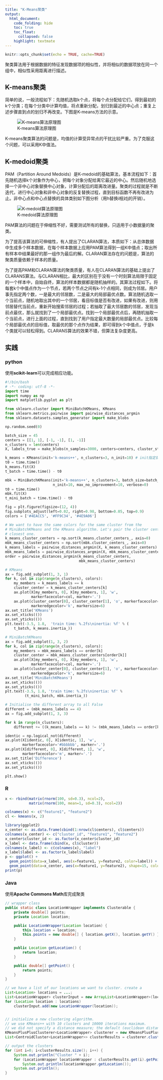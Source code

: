 ```yaml
---
title: "K-Means聚类"
output:
  html_document:
    code_folding: hide
    toc: true
    toc_float: 
      collapsed: false
    highlight: textmate
---
```



```r
knitr::opts_chunk$set(echo = TRUE, cache=TRUE)
```


聚类算法用于根据数据的特征发现数据项的相似性，并将相似的数据项放在同一个组中，相似性采用距离进行描述。

## K-means聚类

简单的说，一般流程如下：先随机选取k个点，将每个点分配给它们，得到最初的k个分类；在每个分类中计算均值，将点重新分配，划归到最近的中心点；重复上述步骤直到点的划归不再改变。下图是K-means方法的示意。


![K-means算法原理图](images/k-means-illustrate.png)


K-means聚类算法的问题是，均值的计算受异常点的干扰比较严重。为了克服这个问题，可以采用K中值法。

## K-medoid聚类
PAM（Partition Around Medoids）是K-medoid的基础算法，基本流程如下：首先随机选择k个对象作为中心，把每个对象分配给离它最近的中心。然后随机地选择一个非中心对象替换中心对象，计算分配后的距离改进量。聚类的过程就是不断迭代，进行中心对象和非中心对象的反复替换过程，直到目标函数不再有改进为止。非中心点和中心点替换的具体类别如下图分析（用h替换i相对j的开销）。
   
![K-medoid算法原理图](images/K-medoid_illustrate.png)

PAM算法的问题在于伸缩性不好，需要测试所有的替换，只适用于小数据量的聚类。

为了提高该算法的可伸缩性，有人提出了CLARAN算法，本质如下：从总体数据中生成多个样本数据，在每个样本数据上应用PAM算法得到一组K中值点；取出所有样本中结果最好的那一组作为最后的解。CLARAN算法存在的问题是，算法的聚类质量依赖于样本的质量。

为了提高PAM和CLARAN算法的聚类质量，有人在CLARAN算法的基础上提出了CLARANS算法。与CLARAN相比，最大的区别在于没有一个时刻算法局限于固定的一个样本中，自始自终，算法的样本数据都是随机抽样的。其算法过程如下。将每套k个中值点作为一个节点，若两个节点之间有k-1个点相同，则成为邻居。用户事先指定两个数，一是最大的邻居数，二是最大的局部最优点数。算法随机选取一个当前点，随机地取出其中的一个邻居，看目标值是否有改进，如果有改进，则用邻居替代当前点，重新开始搜索邻居的过程；若抽取了最大邻居数的邻居，发现当前点最优，那么就找到了一个局部最优点。找到一个局部最优点后，再随机抽取一个当前点，进行上面的过程，直到找到了用户指定最大数量的局部最优点。比较每个局部最优点的目标值，取最优的那个点作为结果，即可得到k个中值点，于是k个类就可以轻松得到。CLARANS算法的效果不错，但算法复杂度更高。

## 实践
### python
使用**scikit-learn**可以完成相应功能。

```python
#!/bin/bash
# -*- coding: utf-8 -*-
import time
import numpy as np
import matplotlib.pyplot as plt

from sklearn.cluster import MiniBatchKMeans, KMeans
from sklearn.metrics.pairwise import pairwise_distances_argmin
from sklearn.datasets.samples_generator import make_blobs

np.random.seed(0)

batch_size = 45
centers = [[1, 1], [-1, -1], [1, -1]]
n_clusters = len(centers)
X, labels_true = make_blobs(n_samples=3000, centers=centers, cluster_std=0.7) 

k_means = KMeans(init='k-means++', n_clusters=3, n_init=10) # init指定初始化方法，n_clusters指定聚类数，n_init表示重复几次选最好
t0 = time.time()
k_means.fit(X)
t_batch = time.time() - t0

mbk = MiniBatchKMeans(init='k-means++', n_clusters=3, batch_size=batch_size,
                      n_init=10, max_no_improvement=10, verbose=0)
t0 = time.time()
mbk.fit(X)
t_mini_batch = time.time() - t0

fig = plt.figure(figsize=(12, 4))
fig.subplots_adjust(left=0.02, right=0.98, bottom=0.05, top=0.9)
colors = ['#4EACC5', '#FF9C34', '#4E9A06']

# We want to have the same colors for the same cluster from the
# MiniBatchKMeans and the KMeans algorithm. Let's pair the cluster centers per
# closest one.
k_means_cluster_centers = np.sort(k_means.cluster_centers_, axis=0)
mbk_means_cluster_centers = np.sort(mbk.cluster_centers_, axis=0)
k_means_labels = pairwise_distances_argmin(X, k_means_cluster_centers)
mbk_means_labels = pairwise_distances_argmin(X, mbk_means_cluster_centers)
order = pairwise_distances_argmin(k_means_cluster_centers,
                                  mbk_means_cluster_centers)

# KMeans
ax = fig.add_subplot(1, 3, 1)
for k, col in zip(range(n_clusters), colors):
    my_members = k_means_labels == k
    cluster_center = k_means_cluster_centers[k]
    ax.plot(X[my_members, 0], X[my_members, 1], 'w',
            markerfacecolor=col, marker='.')
    ax.plot(cluster_center[0], cluster_center[1], 'o', markerfacecolor=col,
            markeredgecolor='k', markersize=6)
ax.set_title('KMeans')
ax.set_xticks(())
ax.set_yticks(())
plt.text(-3.5, 1.8,  'train time: %.2fs\ninertia: %f' % (
    t_batch, k_means.inertia_))

# MiniBatchKMeans
ax = fig.add_subplot(1, 3, 2)
for k, col in zip(range(n_clusters), colors):
    my_members = mbk_means_labels == order[k]
    cluster_center = mbk_means_cluster_centers[order[k]]
    ax.plot(X[my_members, 0], X[my_members, 1], 'w',
            markerfacecolor=col, marker='.')
    ax.plot(cluster_center[0], cluster_center[1], 'o', markerfacecolor=col,
            markeredgecolor='k', markersize=6)
ax.set_title('MiniBatchKMeans')
ax.set_xticks(())
ax.set_yticks(())
plt.text(-3.5, 1.8, 'train time: %.2fs\ninertia: %f' %
         (t_mini_batch, mbk.inertia_))

# Initialise the different array to all False
different = (mbk_means_labels == 4)
ax = fig.add_subplot(1, 3, 3)

for k in range(n_clusters):
    different += ((k_means_labels == k) != (mbk_means_labels == order[k]))

identic = np.logical_not(different)
ax.plot(X[identic, 0], X[identic, 1], 'w',
        markerfacecolor='#bbbbbb', marker='.')
ax.plot(X[different, 0], X[different, 1], 'w',
        markerfacecolor='m', marker='.')
ax.set_title('Difference')
ax.set_xticks(())
ax.set_yticks(())

plt.show()
```



### R

``` r
x <- rbind(matrix(rnorm(100, sd=0.3), ncol=2), 
           matrix(rnorm(100, mean=1, sd=0.3), ncol=2))

colnames(x) <- c("feature1", "feature2")
cl <- kmeans(x, 2)

library(ggplot2)
x_center <- as.data.frame(cbind(1:nrow(cl$centers), cl$centers))
colnames(x_center) <- c("cluster_id", "feature1", "feature2")
x_center$cluster_id <- as.factor(x_center$cluster_id)
x_label <- data.frame(cbind(x, cl$cluster))
colnames(x_label) <- c(colnames(x), "label")
x_label$label <- as.factor(x_label$label)
p <- ggplot() + 
  geom_point(data=x_label, aes(x=feature1, y=feature2, color=label)) +
  geom_point(data=x_center, aes(x=feature1, y=feature2), shape=15, color="black", size=I(3))
print(p)                    
```


### Java
使用**Apache Commons Math**库完成聚类


``` java
// wrapper class
public static class LocationWrapper implements Clusterable {
    private double[] points;
    private Location location;

    public LocationWrapper(Location location) {
        this.location = location;
        this.points = new double[] { location.getX(), location.getY() }
    }

    public Location getLocation() {
        return location;
    }

    public double[] getPoint() {
        return points;
    }
}

// we have a list of our locations we want to cluster. create a      
List<Location> locations = ...;
List<LocationWrapper> clusterInput = new ArrayList<LocationWrapper>(locations.size());
for (Location location : locations)
    clusterInput.add(new LocationWrapper(location));


// initialize a new clustering algorithm. 
// we use KMeans++ with 10 clusters and 10000 iterations maximum.
// we did not specify a distance measure; the default (euclidean distance) is used.
KMeansPlusPlusClusterer<LocationWrapper> clusterer = new KMeansPlusPlusClusterer<LocationWrapper>(10, 10000);
List<CentroidCluster<LocationWrapper>> clusterResults = clusterer.cluster(clusterInput);

// output the clusters
for (int i=0; i<clusterResults.size(); i++) {
    System.out.println("Cluster " + i);
    for (LocationWrapper locationWrapper : clusterResults.get(i).getPoints())
        System.out.println(locationWrapper.getLocation());
    System.out.println();
}
```

